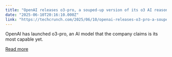 ```yaml
---
title: "OpenAI releases o3-pro, a souped-up version of its o3 AI reasoning model"
date: "2025-06-10T20:16:10.000Z"
link: "https://techcrunch.com/2025/06/10/openai-releases-o3-pro-a-souped-up-version-of-its-o3-ai-reasoning-model/"
---
```


OpenAI has launched o3-pro, an AI model that the company claims is its most capable yet.

[Read more](https://techcrunch.com/2025/06/10/openai-releases-o3-pro-a-souped-up-version-of-its-o3-ai-reasoning-model/)
